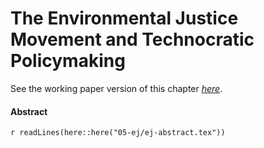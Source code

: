 # The Environmental Justice Movement and Technocratic Policymaking


See the working paper version of this chapter [_here_](https://judgelord.github.io/research/ej/).

#### Abstract {-}

`r readLines(here::here("05-ej/ej-abstract.tex"))`

